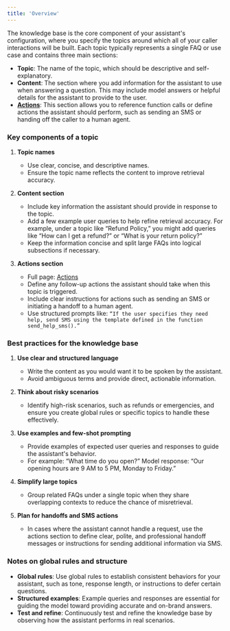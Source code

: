 ```yaml
---
title: 'Overview'
---
```


The knowledge base is the core component of your assistant's configuration, where you specify the topics around which all of your caller interactions will be built. Each topic typically represents a single FAQ or use case and contains three main sections:

- **Topic**: The name of the topic, which should be descriptive and self-explanatory.
- **Content**: The section where you add information for the assistant to use when answering a question. This may include model answers or helpful details for the assistant to provide to the user.
- [**Actions**](/how-to-setup-action/introduction): This section allows you to reference function calls or define actions the assistant should perform, such as sending an SMS or handing off the caller to a human agent.

### Key components of a topic

1. **Topic names**
   - Use clear, concise, and descriptive names.
   - Ensure the topic name reflects the content to improve retrieval accuracy.

2. **Content section**
   - Include key information the assistant should provide in response to the topic.
   - Add a few example user queries to help refine retrieval accuracy. For example, under a topic like “Refund Policy,” you might add queries like “How can I get a refund?” or “What is your return policy?”
   - Keep the information concise and split large FAQs into logical subsections if necessary.

3. **Actions section**
   - Full page: [Actions](/how-to-setup-action/introduction)
   - Define any follow-up actions the assistant should take when this topic is triggered.
   - Include clear instructions for actions such as sending an SMS or initiating a handoff to a human agent.
   - Use structured prompts like: `“If the user specifies they need help, send SMS using the template defined in the function send_help_sms().”`

### Best practices for the knowledge base

1. **Use clear and structured language**
   - Write the content as you would want it to be spoken by the assistant.
   - Avoid ambiguous terms and provide direct, actionable information.

2. **Think about risky scenarios**
   - Identify high-risk scenarios, such as refunds or emergencies, and ensure you create global rules or specific topics to handle these effectively.

3. **Use examples and few-shot prompting**
   - Provide examples of expected user queries and responses to guide the assistant's behavior.
   - For example: “What time do you open?” Model response: “Our opening hours are 9 AM to 5 PM, Monday to Friday.”

4. **Simplify large topics**
   - Group related FAQs under a single topic when they share overlapping contexts to reduce the chance of misretrieval.

5. **Plan for handoffs and SMS actions**
   - In cases where the assistant cannot handle a request, use the actions section to define clear, polite, and professional handoff messages or instructions for sending additional information via SMS.

### Notes on global rules and structure

- **Global rules**: Use global rules to establish consistent behaviors for your assistant, such as tone, response length, or instructions to defer certain questions.
- **Structured examples**: Example queries and responses are essential for guiding the model toward providing accurate and on-brand answers.
- **Test and refine**: Continuously test and refine the knowledge base by observing how the assistant performs in real scenarios.
